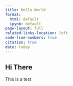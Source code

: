 ```yaml
---
title: Hello World
format:
  html: default
  ipynb: default
page-layout: full
related-links-location: left
code-line-numbers: true
citation: true
date: today
---
```


## Hi There

This is a test